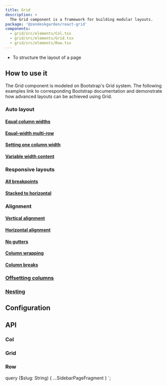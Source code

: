 ```yaml
---
title: Grid
description: >
  The Grid component is a framework for building modular layouts.
package: '@zendeskgarden/react-grid'
components:
  - grid/src/elements/Col.tsx
  - grid/src/elements/Grid.tsx
  - grid/src/elements/Row.tsx
---
```


<Usage>
  <Use>
    <ul>
      <li>To structure the layout of a page</li>
    </ul>
  </Use>
</Usage>

## How to use it

The Grid component is modeled on Bootstrap's Grid system. The following examples
link to corresponding Bootstrap documentation and demonstrate how advanced layouts
can be achieved using Grid.

### Auto layout

#### [Equal column widths](https://getbootstrap.com/docs/4.3/layout/grid/#equal-width)


<CodeExample code={EqualCode}>
  <Equal />
</CodeExample>

#### [Equal-width multi-row](https://getbootstrap.com/docs/4.3/layout/grid/#equal-width-multi-row)


<CodeExample code={EqualMultiCode}>
  <EqualMulti />
</CodeExample>

#### [Setting one column width](https://getbootstrap.com/docs/4.3/layout/grid/#setting-one-column-width)


<CodeExample code={OneColCode}>
  <OneCol />
</CodeExample>

#### [Variable width content](https://getbootstrap.com/docs/4.3/layout/grid/#variable-width-content)


<CodeExample code={VariableCode}>
  <Variable />
</CodeExample>

### Responsive layouts

#### [All breakpoints](https://getbootstrap.com/docs/4.3/layout/grid/#all-breakpoints)


<CodeExample code={AllBreakCode}>
  <AllBreak />
</CodeExample>

#### [Stacked to horizontal](https://getbootstrap.com/docs/4.3/layout/grid/#stacked-to-horizontal)


<CodeExample code={StackedCode}>
  <Stacked />
</CodeExample>

### Alignment

#### [Vertical alignment](https://getbootstrap.com/docs/4.3/layout/grid/#vertical-alignment)


<CodeExample code={VerticalCode}>
  <Vertical />
</CodeExample>

#### [Horizontal alignment](https://getbootstrap.com/docs/4.3/layout/grid/#horizontal-alignment)


<CodeExample code={HorizontalCode}>
  <Horizontal />
</CodeExample>

#### [No gutters](https://getbootstrap.com/docs/4.3/layout/grid/#no-gutters)


<CodeExample code={NoGuttersCode}>
  <NoGutters />
</CodeExample>

#### [Column wrapping](https://getbootstrap.com/docs/4.3/layout/grid/#column-wrapping)


<CodeExample code={ColumnWrappingCode}>
  <ColumnWrapping />
</CodeExample>

#### [Column breaks](https://getbootstrap.com/docs/4.3/layout/grid/#column-breaks)


<CodeExample code={ColumnBreaksCode}>
  <ColumnBreaks />
</CodeExample>

### [Offsetting columns](https://getbootstrap.com/docs/4.3/layout/grid/#offsetting-columns)


<CodeExample code={OffsetCode}>
  <Offset />
</CodeExample>

### [Nesting](https://getbootstrap.com/docs/4.3/layout/grid/#nesting)


<CodeExample code={NestingCode}>
  <Nesting />
</CodeExample>

## Configuration

<Configuration reactPackage={props.data.mdx.package} components={props.data.mdx.components} />

## API

### Col

<Component components={props.data.mdx.components} componentName="col" />

<PropSheet components={props.data.mdx.components} componentName="col" />

### Grid

<Component components={props.data.mdx.components} componentName="grid" />

<PropSheet components={props.data.mdx.components} componentName="grid" />

### Row

<Component components={props.data.mdx.components} componentName="row" />

<PropSheet components={props.data.mdx.components} componentName="row" />


  query ($slug: String) {
    ...SidebarPageFragment
  }
`;
